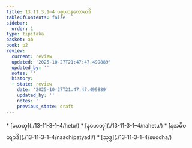 ```yaml
---
title: 13.11.3.1–4 ပစ္စယာနုလောမာဒိ
tableOfContents: false
sidebar:
  order: 1
type: tipitaka
basket: ab
book: p2
review:
  current: review
  updated: '2025-10-27T21:47:47.499889'
  updated_by: ''
  notes: ''
  history:
  - state: review
    date: '2025-10-27T21:47:47.499889'
    updated_by: ''
    notes: ''
    previous_state: draft
---
```



<ReviewStatus review={frontmatter.review} showDetails={true} />

<HypothesisAnnotation frontmatter={frontmatter} />

<DynamicBreadcrumb />



<TableOfContents book="p2" section="13.11.3.1">
* [ဟေတု](./13-11-3-1–4/hetu/)
* [နဟေတု](./13-11-3-1–4/nahetu/)
* [နအဓိပတျာဒိ](./13-11-3-1–4/naadhipatyadi/)
* [သုဒ္ဓ](./13-11-3-1–4/suddha/)
</TableOfContents>